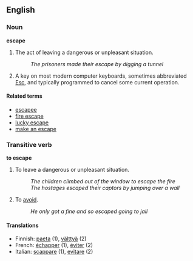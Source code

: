 ==English==
===Noun===
'''escape'''

#The act of leaving a dangerous or unpleasant situation.
#:''The prisoners made their escape by digging a tunnel''
#A key on most modern computer keyboards, sometimes abbreviated [[Esc]], and typically programmed to cancel some current operation.

<!-- don't need to say all this:
Managing to leave from an unpleasant or dangerous place or situation, e.g. a prison, a guard or kidnapper, a preying animal, a building, vehicle, cave, shaft, etc. in which one is trapped by fire, water, damage by impact, etc.
-->

====Related terms====
*[[escapee]]
*[[fire escape]]
*[[lucky escape]]
*[[make an escape]]

===Transitive verb===
'''to escape'''

#To leave a dangerous or unpleasant situation.
#:''The children climbed out of the window to escape the fire''
#:''The hostages escaped their captors by jumping over a wall''
#To [[avoid]].
#:''He only got a fine and so escaped going to jail''

====Translations====
*Finnish: [[paeta]] (1), [[välttyä]] (2)
*French: [[échapper]] (1), [[éviter]] (2)
*Italian: [[scappare]] (1), [[evitare]] (2)